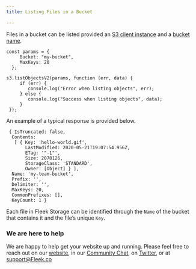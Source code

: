 ```yaml
---
title: Listing Files in a Bucket

---
```


Files in a bucket can be listed provided an [S3 client instance](/StorageSDK/CreatingAClientInstance) and a [bucket name](/StorageSDK/FetchingBuckets).

    const params = {
         Bucket: "my-bucket",
         MaxKeys: 20
      };
 
    s3.listObjectsV2(params, function (err, data) {
         if (err) {
            console.log("Error when listing objects", err);
         } else {
            console.log("Success when listing objects", data);
         }
     });

An example of a typical response is provided below.

```
 { IsTruncated: false,
  Contents:
   [ { Key: 'hello-world.gif',
       LastModified: 2020-05-21T19:07:54.956Z,
       ETag: '"-1"',
       Size: 2078126,
       StorageClass: 'STANDARD',
       Owner: [Object] } ],
  Name: 'my-team-bucket',
  Prefix: '',
  Delimiter: '',
  MaxKeys: 20,
  CommonPrefixes: [],
  KeyCount: 1 }
```

Each file in Fleek Storage can be identified through the `Name` of the bucket that contains it and the file’s unique `Key`.

### We are here to help

We are happy to help get your website up and running. Please feel free to reach out on our [website](https://Fleek.co), in our [Community Chat](https://join.slack.com/t/fleek-public/shared_invite/zt-bxna7y1d-PbVdut4rgHt5jM6Zjg9g9A), on [Twitter](https://twitter.com/FleekHQ), or at support@Fleek.co

